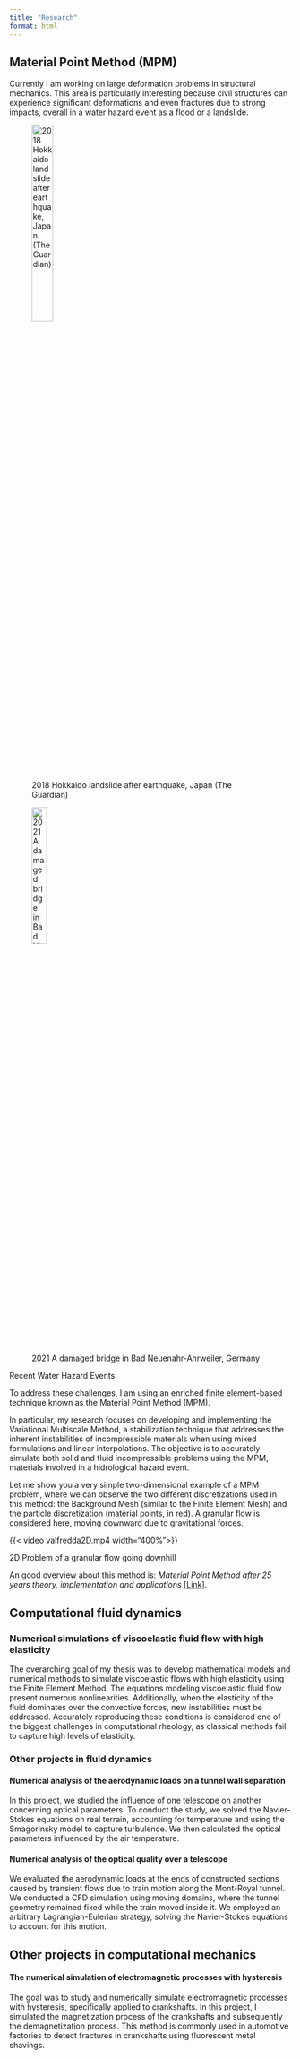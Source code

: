 ```yaml
---
title: "Research"
format: html
---
```



## Material Point Method (MPM)


Currently I am working on large deformation problems in structural mechanics. This area is particularly interesting because civil structures can experience significant deformations and even fractures due to strong impacts, overall in a water hazard event as a flood or a landslide.




::: {#fig-water-hazard-events layout-ncol=2}

![2018 Hokkaido landslide after earthquake, Japan (The Guardian)](/assets/images/Landslide.jpg){width=30% fig-align="center"}

![2021 A damaged bridge in Bad Neuenahr-Ahrweiler, Germany](/assets/images/Floods.jpg){width=25% fig-align="center"}

Recent Water Hazard Events
:::

To address these challenges, I am using an enriched finite element-based technique known as the Material Point Method (MPM).

In particular, my research focuses on developing and implementing the Variational Multiscale Method, a stabilization technique that addresses the inherent instabilities of incompressible materials when using mixed formulations and linear interpolations. The objective is to accurately simulate both solid and fluid incompressible problems using the MPM, materials involved in a hidrological hazard event.

Let me show you a very simple two-dimensional example of a MPM problem, where we can observe the two different discretizations used in this method: the Background Mesh (similar to the Finite Element Mesh) and the particle discretization (material points, in red). A granular flow is considered here, moving downward due to gravitational forces.


::: {#fig-valfredda}
{{< video valfredda2D.mp4 width="400%">}}


2D Problem of a granular flow going downhill
:::
An good overview about this method is: *Material Point Method after 25 years theory, implementation and applications* [[Link]](https://www.researchgate.net/publication/336796234_Material_point_method_after_25_years_theory_implementation_and_applications).


## Computational fluid dynamics

### Numerical simulations of viscoelastic fluid flow with high elasticity

The overarching goal of my thesis was to develop mathematical models and numerical methods to simulate viscoelastic flows with high elasticity using the Finite Element Method. The equations modeling viscoelastic fluid flow present numerous nonlinearities. Additionally, when the elasticity of the fluid dominates over the convective forces, new instabilities must be addressed. Accurately reproducing these conditions is considered one of the biggest challenges in computational rheology, as classical methods fail to capture high levels of elasticity.

### Other projects in fluid dynamics

#### Numerical analysis of the aerodynamic loads on a tunnel wall separation
In this project, we studied the influence of one telescope on another concerning optical parameters. To conduct the study, we solved the Navier-Stokes equations on real terrain, accounting for temperature and using the Smagorinsky model to capture turbulence. We then calculated the optical parameters influenced by the air temperature.

#### Numerical analysis of the optical quality over a telescope
We evaluated the aerodynamic loads at the ends of constructed sections caused by transient flows due to train motion along the Mont-Royal tunnel. We conducted a CFD simulation using moving domains, where the tunnel geometry remained fixed while the train moved inside it. We employed an arbitrary Lagrangian-Eulerian strategy, solving the Navier-Stokes equations to account for this motion.

## Other projects in computational mechanics

#### The numerical simulation of electromagnetic processes with hysteresis
The goal was to study and numerically simulate electromagnetic processes with hysteresis, specifically applied to crankshafts. In this project, I simulated the magnetization process of the crankshafts and subsequently the demagnetization process. This method is commonly used in automotive factories to detect fractures in crankshafts using fluorescent metal shavings.

